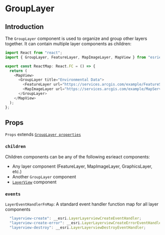 # GroupLayer

## Introduction

The `GroupLayer` component is used to organize and group other layers together. It can contain multiple layer components as children:

```ts
import React from "react";
import { GroupLayer, FeatureLayer, MapImageLayer, MapView } from "esrieact";

export const ReactMap: React.FC = () => {
  return (
    <MapView>
      <GroupLayer title="Environmental Data">
        <FeatureLayer url="https://services.arcgis.com/example/FeatureServer/0" />
        <MapImageLayer url="https://services.arcgis.com/example/MapServer" />
      </GroupLayer>
    </MapView>
  );
};
```

## Props

`Props` extends [`GroupLayer properties`](https://developers.arcgis.com/javascript/latest/api-reference/esri-layers-GroupLayer.html#properties-summary)

### `children`

Children components can be any of the following esrieact components:

- Any layer component (FeatureLayer, MapImageLayer, GraphicsLayer, etc.)
- Another `GroupLayer` component
- [`LayerView`](/layer-views) component

### `events`

`LayerEventHandlerFnMap`: A standard event handler function map for all layer components

```ts
  "layerview-create": __esri.LayerLayerviewCreateEventHandler;
  "layerview-create-error": __esri.LayerLayerviewCreateErrorEventHandler;
  "layerview-destroy": __esri.LayerLayerviewDestroyEventHandler;
```
